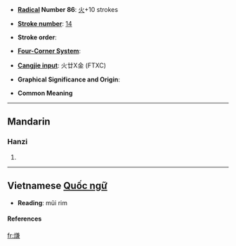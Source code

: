 * '''[[Wiktionary:Chinese radical index| Radical]] Number 86''': [[Wiktionary:Chinese radical index 火|火]]+10 strokes

* '''[[Wiktionary:Chinese total strokes index|Stroke number]]''': [[Wiktionary:Chinese total strokes index 14|14]]

* '''Stroke order''': 

* '''[[Wiktionary:Chinese four corner index|Four-Corner System]]''': 

* '''[[Wiktionary:Chinese Cangjie index|Cangjie input]]''': 火廿X金 (FTXC)

* '''Graphical Significance and Origin''': 

* '''Common Meaning''' 
----
==Mandarin==
===Hanzi===
{{cmn-hanzi|pin=[[lián]] (lian2)|wg=lien<sup>2</sup>}}
# {{defn|Mandarin}}
----
== Vietnamese [[Quốc ngữ]] ==

* '''Reading''': mũi rim 
====References====
{{Han ref|kx=0679.200|dkj=19303|dj=1091.060|hdz=32223.160|uh=7191|ud=29073}}

[[fr:熑]]